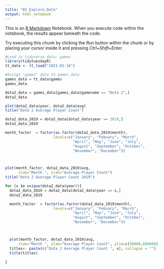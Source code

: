 ```yaml
---
title: "02_Explore_Data"
output: html_notebook
---
```


This is an [R Markdown](http://rmarkdown.rstudio.com) Notebook. When you execute code within the notebook, the results appear beneath the code. 

Try executing this chunk by clicking the *Run* button within the chunk or by placing your cursor inside it and pressing *Ctrl+Shift+Enter*. 

```r
#Load in tidyverse data: games
library(tidytuesdayR)
tt_data <- tt_load("2021-03-16")

```


```r
#Assign "games" data to games_data
games_data = tt_data$games
games_data
```


```r
dota2_data = games_data[games_data$gamename == "Dota 2",]
dota2_data
```

```r
plot(dota2_data$year, dota2_data$avg)
title("Dota 2 Average Player Count")


```




```r
dota2_data_2019 = dota2_data[dota2_data$year == 2019,]
dota2_data_2019

month_factor  = factor(as.factor(dota2_data_2019$month), 
                      levels=c("January", "Febuary", "March",
                               "April", "May", "June", "July",
                               "August", "September", "October",
                               "November", "December"))



plot(month_factor, dota2_data_2019$avg,
      xlab="Month ", ylab="Average Player Count")
title("Dota 2 Average Player Count 2019")
```


```r
for (x in unique(dota2_data$year)){
  dota2_data_2019 = dota2_data[dota2_data$year == x,]
  dota2_data_2019

  month_factor  = factor(as.factor(dota2_data_2019$month), 
                      levels=c("January", "Febuary", "March",
                               "April", "May", "June", "July",
                               "August", "September", "October",
                               "November", "December"))



  plot(month_factor, dota2_data_2019$avg,
      xlab="Month ", ylab="Average Player Count", ylim=c(50000,800000))
  titles<- paste(c("Dota 2 Average Player Count ", x), collapse = "")
  title(titles)

}
```





